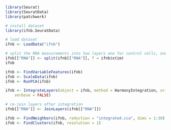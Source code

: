 

```r
library(Seurat)
library(SeuratData)
library(patchwork)

# install dataset
library(ifnb.SeuratData)

# load dataset
ifnb <- LoadData("ifnb")

# split the RNA measurements into two layers one for control cells, one for stimulated cells
ifnb[["RNA"]] <- split(ifnb[["RNA"]], f = ifnb$stim)
ifnb
```


```r
ifnb <- FindVariableFeatures(ifnb)
ifnb <- ScaleData(ifnb)
ifnb <- RunPCA(ifnb)

ifnb <- IntegrateLayers(object = ifnb, method = HarmonyIntegration, orig.reduction = "pca", new.reduction = "harmony",
    verbose = FALSE)

# re-join layers after integration
ifnb[["RNA"]] <- JoinLayers(ifnb[["RNA"]])

ifnb <- FindNeighbors(ifnb, reduction = "integrated.cca", dims = 1:30)
ifnb <- FindClusters(ifnb, resolution = 1)
```


